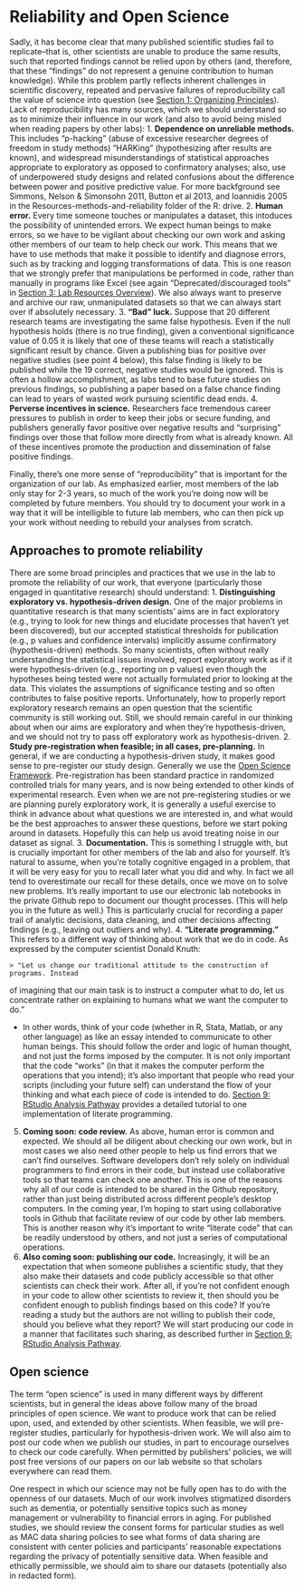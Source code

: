 # Reliability and Open Science

Sadly, it has become clear that many published scientific studies fail to 
replicate--that is, other scientists are unable to produce the same results, 
such that reported findings cannot be relied upon by others (and, therefore, 
that these "findings" do not represent a genuine contribution to human 
knowledge). While this problem partly reflects inherent challenges in 
scientific discovery, repeated and pervasive failures of reproducibility call 
the value of science into question (see 
[Section 1: Organizing Principles](01-organizing-principles.md)). Lack of 
reproducibility has many sources, which we should understand so as to minimize 
their influence in our work (and also to avoid being misled when reading papers 
by other labs): 
1. **Dependence on unreliable methods.** This includes "p-hacking" (abuse of 
excessive researcher degrees of freedom in study methods) 
"HARKing" (hypothesizing after results are known), and widespread 
misunderstandings of statistical approaches appropriate to exploratory as 
opposed to confirmatory analyses; also, use of underpowered study designs and 
related confusions about the difference between power and positive predictive 
value. For more backfground see Simmons, Nelson & Simonsohn 2011, Button et al 
2013, and Ioannidis 2005 in the Resources\Papers-methods-and-reliability folder 
of the R: drive.
2. **Human error.** Every time someone touches or manipulates a dataset, this 
intoduces the possibility of unintended errors. We expect human beings to make 
errors, so we have to be vigilant about checking our own work and asking other 
members of our team to help check our work. This means that we have to use 
methods that make it possible to identify and diagnose errors, such as by 
tracking and logging transformations of data. This is one reason that we 
strongly prefer that manipulations be performed in code, rather than manually in 
programs like Excel (see again "Deprecated/discouraged tools" in
[Section 3: Lab Resources Overview](03-lab-resources-overview.md#deprecateddiscouraged-tools)). 
We also always want to preserve and archive our raw, unmanipulated datasets so 
that we can always start over if absolutely necessary. 
3. **"Bad" luck.** Suppose that 20 different research teams are investigating 
the same false hypothesis. Even if the null hypothesis holds (there is no true 
finding), given a conventional significance value of 0.05 it is likely that one 
of these teams will reach a statistically significant result by chance. Given a 
publishing bias for positive over negative studies (see point 4 below), this 
false finding is likely to be published while the 19 correct, negative studies 
would be ignored. This is often a hollow accomplishment, as labs tend to base 
future studies on previous findings, so publishing a paper based on a false 
chance finding can lead to years of wasted work pursuing scientific dead ends. 
4. **Perverse incentives in science.** Researchers face tremendous career 
pressures to publish in order to keep their jobs or secure funding, and 
publishers generally favor positive over negative results and "surprising" 
findings over those that follow more directly from what is already known. All of 
these incentives promote the production and dissemination of false positive 
findings. 

Finally, there's one more sense of "reproducibility" that is important for the 
organization of our lab. As emphasized earlier, most members of the lab only 
stay for 2-3 years, so much of the work you're doing now will be completed by 
future members. You should try to document your work in a way that it will be 
intelligible to future lab members, who can then pick up your work without 
needing to rebuild your analyses from scratch. 

## Approaches to promote reliability

There are some broad principles and practices that we use in the lab to promote 
the reliability of our work, that everyone (particularly those engaged in 
quantitative research) should understand: 
1. **Distinguishing exploratory vs. hypothesis-driven design.** One of the 
major problems in quantitative research is that many scientists' aims are in fact 
exploratory (e.g., trying to look for new things and elucidate processes that 
haven't yet been discovered), but our accepted statistical thresholds for 
publication (e.g., p values and confidence intervals) implicitly assume 
confirmatory (hypothesis-driven) methods. So many scientists, often without 
really understanding the statistical issues involved, report exploratory work 
as if it were hypothesis-driven (e.g., reporting on p values) even though the 
hypotheses being tested were not actually formulated prior to looking at the 
data. This violates the assumptions of significance testing and so often 
contributes to false positive reports. Unfortunately, how to properly report 
exploratory 
research remains an open question that the scientific community is still working 
out. Still, we should remain careful in our thinking about when our aims are 
exploratory and when they're hypothesis-driven, and we should not try to pass 
off exploratory work as hypothesis-driven. 
2. **Study pre-registration when feasible; in all cases, pre-planning.** In 
general, if we are conducting a hypothesis-driven study, it makes good sense to 
pre-register our study design. Generally we use the 
[Open Science Framework](http://osf.io). 
Pre-registration has been standard practice in randomized controlled trials for 
many years, and is now being extended to other kinds of experimental research. 
Even when we are not pre-registering studies or we are planning purely 
exploratory work, it is generally a useful exercise to think 
in advance about what questions we are interested in, and what would be the best 
approaches to answer these questions, before we start poking around in datasets. 
Hopefully this can help us avoid treating noise in our dataset as signal. 
3. **Documentation.** This is something I struggle with, but is crucially 
important for other members of the lab and also for yourself. It's natural to 
assume, when you're totally cognitive engaged in a problem, that it will be very 
easy for you to recall later what you did and why. In fact we all tend to 
overestimate our recall for these details, once we move on to solve new 
problems. It's really important to use our electronic lab notebooks in the 
private Github repo to document our thought processes. (This will help you in 
the future as well.) This is particularly crucial for recording a paper trail of 
analytic decisions, data cleaning, and other decisions affecting findings (e.g., 
leaving out outliers and why). 
4. **"Literate programming."** This refers to a different way of thinking about 
work that we do in code. As expressed by the computer scientist Donald Knuth: 

    > "Let us change our traditional attitude to the construction of programs. Instead 
  of imagining that our main task is to instruct a computer what to do, let us 
  concentrate rather on explaining to humans what we want the computer to do." 

- In other words, think of your code (whether in R, Stata, Matlab, or any other 
language) as like an essay intended to communicate to other human beings. 
This should follow the order and logic of human 
thought, and not just the forms imposed by the computer. It is not only 
important that the code "works" (in that it makes the computer perform the 
operations that you intend); it's also important that people who read 
your scripts (including your future self) can understand the flow of your 
thinking and what each piece of code is intended to do. 
[Section 9: RStudio Analysis Pathway](09-rstudio-analysis-pathway.md) provides a 
detailed tutorial to one implementation of literate programming. 
5. **Coming soon: code review.** As above, human error is common and expected. 
We should all be diligent about checking our own work, but in most cases we also 
need other people to help us find errors that we can't find ourselves. Software 
developers don't rely solely on individual programmers to find errors in their 
code, but instead use collaborative tools so that teams can check one another. 
This is one of the reasons why all of our code is intended to be shared in the 
Github repository, rather than just being distributed across different people's 
desktop computers. In the coming year, I'm hoping to start using collaborative 
tools in Github that facilitate review of our code by other lab members. This is 
another reason why it's important to write "literate code" that can be readily 
understood by others, and not just a series of computational operations. 
6. **Also coming soon: publishing our code.** Increasingly, it will be an 
expectation that when someone publishes a scientific study, that they also 
make their datasets and code publicly accessible so that other scientists can 
check their work. After all, if you're not confident enough in your code to 
allow other scientists to review it, then should you be confident enough to 
publish findings based on this code? If you're reading a study but the authors 
are not willing to publish their code, should you believe what they report? We 
will start producing our code in a manner that facilitates such sharing, as 
described further in 
[Section 9: RStudio Analysis Pathway](09-rstudio-analysis-pathway.md). 

## Open science

The term "open science" is used in many different ways by different scientists, 
but in general the ideas above follow many of the broad principles of open 
science. We want to produce work that can be relied upon, used, and extended by 
other scientists. When feasible, we will pre-register studies, particularly for 
hypothesis-driven work. We will also aim to post our code when we publish our 
studies, in part to encourage ourselves to check our code carefully. When permitted by 
publishers' policies, we will post free versions of our papers on our lab 
website so that scholars everywhere can read them. 

One respect in which our science may not be fully open has to do with the 
openness of our datasets. Much of our work involves stigmatized disorders such 
as dementia, or potentially sensitive topics such as money management or 
vulnerability to financial errors in aging. For published studies, we should 
review the consent forms for particular studies as well as MAC data sharing 
policies to see what forms of data sharing are consistent with center policies 
and participants' reasonable expectations regarding the privacy of potentially 
sensitive data. When feasible and ethically permissible, we should aim to share 
our datasets (potentially also in redacted form). 